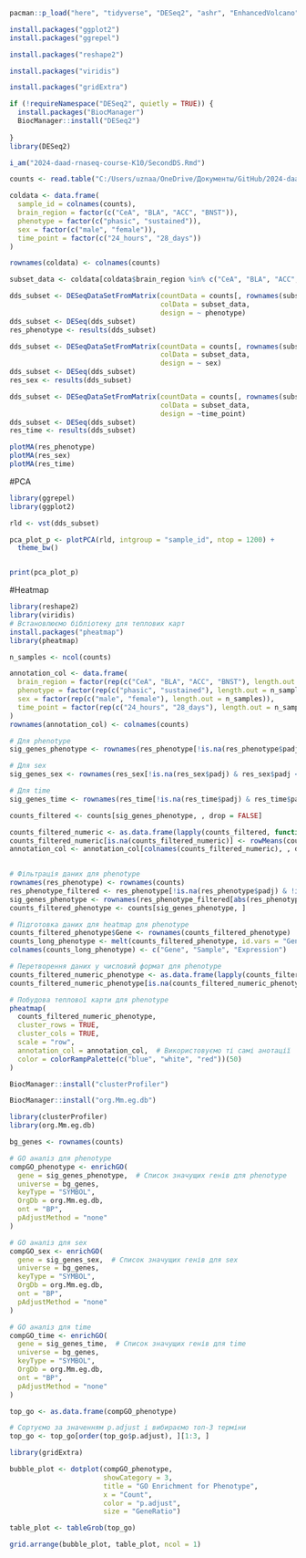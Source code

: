```r
pacman::p_load("here", "tidyverse", "DESeq2", "ashr", "EnhancedVolcano")
```

```r
install.packages("ggplot2")
install.packages("ggrepel")

```

```r
install.packages("reshape2")
```

```r
install.packages("viridis")
```

```r
install.packages("gridExtra")
```

```r
if (!requireNamespace("DESeq2", quietly = TRUE)) {
  install.packages("BiocManager")
  BiocManager::install("DESeq2")
  
}
library(DESeq2)

```

```r
i_am("2024-daad-rnaseq-course-K10/SecondDS.Rmd")
```

```r
counts <- read.table("C:/Users/uznaa/OneDrive/Документы/GitHub/2024-daad-rnaseq-course-K10/GSE223269_Raw_gene_counts_matrix.txt", header = TRUE, row.names = 1, sep = "\t")
```

```r
coldata <- data.frame(
  sample_id = colnames(counts),
  brain_region = factor(c("CeA", "BLA", "ACC", "BNST")),
  phenotype = factor(c("phasic", "sustained")),
  sex = factor(c("male", "female")),
  time_point = factor(c("24_hours", "28_days"))
)

rownames(coldata) <- colnames(counts)
```

```r
subset_data <- coldata[coldata$brain_region %in% c("CeA", "BLA", "ACC", "BNST"), ]
```

```r
dds_subset <- DESeqDataSetFromMatrix(countData = counts[, rownames(subset_data)], 
                                     colData = subset_data, 
                                     design = ~ phenotype)
dds_subset <- DESeq(dds_subset)
res_phenotype <- results(dds_subset)

```

```r
dds_subset <- DESeqDataSetFromMatrix(countData = counts[, rownames(subset_data)], 
                                     colData = subset_data, 
                                     design = ~ sex)
dds_subset <- DESeq(dds_subset)
res_sex <- results(dds_subset)
```

```r
dds_subset <- DESeqDataSetFromMatrix(countData = counts[, rownames(subset_data)], 
                                     colData = subset_data, 
                                     design = ~time_point)
dds_subset <- DESeq(dds_subset)
res_time <- results(dds_subset)
```

```r
plotMA(res_phenotype)
plotMA(res_sex)
plotMA(res_time)
```

#PCA

```r
library(ggrepel)
library(ggplot2)

```

```r
rld <- vst(dds_subset)
```

```r
pca_plot_p <- plotPCA(rld, intgroup = "sample_id", ntop = 1200) +
  theme_bw()


print(pca_plot_p)
```

#Heatmap

```r
library(reshape2)  
library(viridis)
# Встановлюємо бібліотеку для теплових карт
install.packages("pheatmap")
library(pheatmap)

```

```r
n_samples <- ncol(counts)

annotation_col <- data.frame(
  brain_region = factor(rep(c("CeA", "BLA", "ACC", "BNST"), length.out = n_samples)),
  phenotype = factor(rep(c("phasic", "sustained"), length.out = n_samples)),
  sex = factor(rep(c("male", "female"), length.out = n_samples)),
  time_point = factor(rep(c("24_hours", "28_days"), length.out = n_samples))
)
rownames(annotation_col) <- colnames(counts)
```

```r
# Для phenotype
sig_genes_phenotype <- rownames(res_phenotype[!is.na(res_phenotype$padj) & res_phenotype$padj < 0.05 & abs(res_phenotype$log2FoldChange) > 0.27, ])

# Для sex
sig_genes_sex <- rownames(res_sex[!is.na(res_sex$padj) & res_sex$padj < 0.05 & abs(res_sex$log2FoldChange) > 0.27, ])

# Для time
sig_genes_time <- rownames(res_time[!is.na(res_time$padj) & res_time$padj < 0.05 & abs(res_time$log2FoldChange) > 0.27, ])
```


```r
counts_filtered <- counts[sig_genes_phenotype, , drop = FALSE]

counts_filtered_numeric <- as.data.frame(lapply(counts_filtered, function(x) as.numeric(as.character(x))))
counts_filtered_numeric[is.na(counts_filtered_numeric)] <- rowMeans(counts_filtered_numeric, na.rm = TRUE)
annotation_col <- annotation_col[colnames(counts_filtered_numeric), , drop = FALSE]
 
```

```r
# Фільтрація даних для phenotype
rownames(res_phenotype) <- rownames(counts)
res_phenotype_filtered <- res_phenotype[!is.na(res_phenotype$padj) & !is.na(res_phenotype$log2FoldChange), ]
sig_genes_phenotype <- rownames(res_phenotype_filtered[abs(res_phenotype_filtered$log2FoldChange) > 0.27 & res_phenotype_filtered$padj < 0.05, ])
counts_filtered_phenotype <- counts[sig_genes_phenotype, ]

# Підготовка даних для heatmap для phenotype
counts_filtered_phenotype$Gene <- rownames(counts_filtered_phenotype)
counts_long_phenotype <- melt(counts_filtered_phenotype, id.vars = "Gene")
colnames(counts_long_phenotype) <- c("Gene", "Sample", "Expression")

# Перетворення даних у числовий формат для phenotype
counts_filtered_numeric_phenotype <- as.data.frame(lapply(counts_filtered_phenotype, function(x) as.numeric(as.character(x))))
counts_filtered_numeric_phenotype[is.na(counts_filtered_numeric_phenotype)] <- rowMeans(counts_filtered_numeric_phenotype, na.rm = TRUE)

# Побудова теплової карти для phenotype
pheatmap(
  counts_filtered_numeric_phenotype,  
  cluster_rows = TRUE,      
  cluster_cols = TRUE,      
  scale = "row",            
  annotation_col = annotation_col,  # Використовуємо ті самі анотації
  color = colorRampPalette(c("blue", "white", "red"))(50)
)

```

```r
BiocManager::install("clusterProfiler")
```

```r
BiocManager::install("org.Mm.eg.db")
```

```r
library(clusterProfiler)
library(org.Mm.eg.db)

bg_genes <- rownames(counts)

# GO аналіз для phenotype
compGO_phenotype <- enrichGO(
  gene = sig_genes_phenotype,  # Список значущих генів для phenotype
  universe = bg_genes,         
  keyType = "SYMBOL",
  OrgDb = org.Mm.eg.db,
  ont = "BP",                  
  pAdjustMethod = "none"
)

# GO аналіз для sex
compGO_sex <- enrichGO(
  gene = sig_genes_sex,  # Список значущих генів для sex
  universe = bg_genes,
  keyType = "SYMBOL",
  OrgDb = org.Mm.eg.db,
  ont = "BP",                  
  pAdjustMethod = "none"
)

# GO аналіз для time
compGO_time <- enrichGO(
  gene = sig_genes_time,  # Список значущих генів для time
  universe = bg_genes,
  keyType = "SYMBOL",
  OrgDb = org.Mm.eg.db,
  ont = "BP",                  
  pAdjustMethod = "none"
)


```

```r
top_go <- as.data.frame(compGO_phenotype)

# Сортуємо за значенням p.adjust і вибираємо топ-3 терміни
top_go <- top_go[order(top_go$p.adjust), ][1:3, ]

library(gridExtra)

bubble_plot <- dotplot(compGO_phenotype, 
                       showCategory = 3, 
                       title = "GO Enrichment for Phenotype", 
                       x = "Count", 
                       color = "p.adjust", 
                       size = "GeneRatio")

table_plot <- tableGrob(top_go)

grid.arrange(bubble_plot, table_plot, ncol = 1)

```

